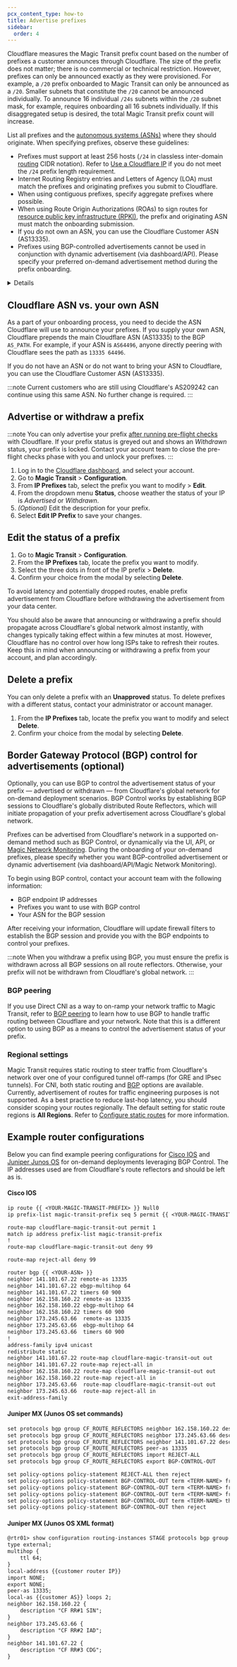 ```yaml
---
pcx_content_type: how-to
title: Advertise prefixes
sidebar:
  order: 4
---
```



Cloudflare measures the Magic Transit <GlossaryTooltip term="prefix">prefix</GlossaryTooltip> count based on the number of prefixes a customer announces through Cloudflare. The size of the prefix does not matter; there is no commercial or technical restriction. However, prefixes can only be announced exactly as they were provisioned. For example, a `/20` prefix onboarded to Magic Transit can only be announced as a `/20`. Smaller subnets that constitute the `/20` cannot be announced individually. To announce 16 individual `/24s` subnets within the `/20` subnet mask, for example, requires onboarding all 16 subnets individually. If this disaggregated setup is desired, the total Magic Transit prefix count will increase.

List all prefixes and the [autonomous systems (ASNs)](https://www.cloudflare.com/learning/network-layer/what-is-an-autonomous-system/) where they should originate. When specifying prefixes, observe these guidelines:

- Prefixes must support at least 256 hosts (`/24` in classless inter-domain [routing](https://www.cloudflare.com/learning/network-layer/what-is-routing/) CIDR notation). Refer to [Use a Cloudflare IP](/magic-transit/cloudflare-ips/) if you do not meet the `/24` prefix length requirement.
- Internet Routing Registry entries and <GlossaryTooltip term="letter of agency">Letters of Agency (LOA)</GlossaryTooltip> must match the prefixes and originating prefixes you submit to Cloudflare.
- When using contiguous prefixes, specify aggregate prefixes where possible.
- When using Route Origin Authorizations (ROAs) to sign routes for [resource public key infrastructure (RPKI)](https://tools.ietf.org/html/rfc8210), the prefix and originating ASN must match the onboarding submission.
- If you do not own an ASN, you can use the Cloudflare Customer ASN (AS13335).
- Prefixes using BGP-controlled advertisements cannot be used in conjunction with dynamic advertisement (via dashboard/API). Please specify your preferred on-demand advertisement method during the prefix onboarding.

<Details header="Prefix configuration example">

| Prefix            | Originating AS |
| ----------------- | -------------- |
| `103.21.244.0/23` | AS13335       |
| `131.0.72.0/22`   | AS395747       |
| `103.21.245.0/24` | AS395747       |

</Details>

## Cloudflare ASN vs. your own ASN

As a part of your onboarding process, you need to decide the ASN Cloudflare will use to announce your prefixes. If you supply your own ASN, Cloudflare prepends the main Cloudflare ASN (AS13335) to the BGP `AS_PATH`. For example, if your ASN is `AS64496`, anyone directly peering with Cloudflare sees the path as `13335 64496`.

If you do not have an ASN or do not want to bring your ASN to Cloudflare, you can use the Cloudflare Customer ASN (AS13335).

:::note
Current customers who are still using Cloudflare's AS209242 can continue using this same ASN. No further change is required.
:::

## Advertise or withdraw a prefix

:::note
You can only advertise your prefix [after running pre-flight checks](/magic-transit/get-started/#5-run-pre-flight-checks) with Cloudflare. If your prefix status is greyed out and shows an _Withdrawn_ status, your prefix is locked. Contact your account team to close the pre-flight checks phase with you and unlock your prefixes.
:::

1. Log in to the [Cloudflare dashboard](https://dash.cloudflare.com/login), and select your account.
2. Go to **Magic Transit** > **Configuration**.
3. From **IP Prefixes** tab, select the prefix you want to modify > **Edit**.
4. From the dropdown menu **Status**, choose weather the status of your IP is _Advertised_ or _Withdrawn_.
5. _(Optional)_ Edit the description for your prefix.
6. Select **Edit IP Prefix** to save your changes.

## Edit the status of a prefix

1. Go to **Magic Transit** > **Configuration**.
2. From the **IP Prefixes** tab, locate the prefix you want to modify.
3. Select the three dots in front of the IP prefix > **Delete**.
4. Confirm your choice from the modal by selecting **Delete**.

To avoid latency and potentially dropped routes, enable prefix advertisement from Cloudflare before withdrawing the advertisement from your data center.

You should also be aware that announcing or withdrawing a prefix should propagate across Cloudflare's global network almost instantly, with changes typically taking effect within a few minutes at most. However, Cloudflare has no control over how long ISPs take to refresh their routes. Keep this in mind when announcing or withdrawing a prefix from your account, and plan accordingly.

## Delete a prefix

You can only delete a prefix with an **Unapproved** status. To delete prefixes with a different status, contact your administrator or account manager.

1. From the **IP Prefixes** tab, locate the prefix you want to modify and select **Delete**.
2. Confirm your choice from the modal by selecting **Delete**.

## Border Gateway Protocol (BGP) control for advertisements (optional)

Optionally, you can use BGP to control the advertisement status of your prefix — advertised or withdrawn — from Cloudflare's global network for on-demand deployment scenarios. BGP Control works by establishing BGP sessions to Cloudflare's globally distributed Route Reflectors, which will initiate propagation of your prefix advertisement across Cloudflare's global network.

Prefixes can be advertised from Cloudflare's network in a supported on-demand method such as BGP Control, or dynamically via the UI, API, or [Magic Network Monitoring](/magic-transit/magic-network-monitoring/). During the onboarding of your on-demand prefixes, please specify whether you want BGP-controlled advertisement or dynamic advertisement (via dashboard/API/Magic Network Monitoring).

To begin using BGP control, contact your account team with the following information:

- BGP endpoint IP addresses
- Prefixes you want to use with BGP control
- Your ASN for the BGP session

After receiving your information, Cloudflare will update firewall filters to establish the BGP session and provide you with the BGP endpoints to control your prefixes.

:::note
When you withdraw a prefix using BGP, you must ensure the prefix is withdrawn across all BGP sessions on all route reflectors. Otherwise, your prefix will not be withdrawn from Cloudflare's global network.
:::

### BGP peering

If you use Direct CNI as a way to on-ramp your network traffic to Magic Transit, refer to [BGP peering](/magic-transit/how-to/bgp-peering/) to learn how to use BGP to handle traffic routing between Cloudflare and your network. Note that this is a different option to using BGP as a means to control the advertisement status of your prefix.


### Regional settings

Magic Transit requires static routing to steer traffic from Cloudflare's network over one of your configured tunnel off-ramps (for GRE and IPsec tunnels). For CNI, both static routing and [BGP](/magic-transit/how-to/bgp-peering/) options are available. Currently, advertisement of routes for traffic engineering purposes is not supported. As a best practice to reduce last-hop latency, you should consider scoping your routes regionally. The default setting for static route regions is **All Regions**. Refer to [Configure static routes](/magic-transit/how-to/configure-static-routes/) for more information.

## Example router configurations

Below you can find example peering configurations for [Cisco IOS](https://www.cisco.com/c/en/us/td/docs/ios/fundamentals/command/reference/cf_book.html) and [Juniper Junos OS](https://www.juniper.net/documentation/us/en/software/junos/cli/index.html) for on-demand deployments leveraging BGP Control. The IP addresses used are from Cloudflare's route reflectors and should be left as is.

#### Cisco IOS

```txt
ip route {{ <YOUR-MAGIC-TRANSIT-PREFIX> }} Null0
ip prefix-list magic-transit-prefix seq 5 permit {{ <YOUR-MAGIC-TRANSIT-PREFIX> }}

route-map cloudflare-magic-transit-out permit 1
match ip address prefix-list magic-transit-prefix
!
route-map cloudflare-magic-transit-out deny 99

route-map reject-all deny 99

router bgp {{ <YOUR-ASN> }}
neighbor 141.101.67.22 remote-as 13335
neighbor 141.101.67.22 ebgp-multihop 64
neighbor 141.101.67.22 timers 60 900
neighbor 162.158.160.22 remote-as 13335
neighbor 162.158.160.22 ebgp-multihop 64
neighbor 162.158.160.22 timers 60 900
neighbor 173.245.63.66  remote-as 13335
neighbor 173.245.63.66  ebgp-multihop 64
neighbor 173.245.63.66  timers 60 900
!
address-family ipv4 unicast
redistribute static
neighbor 141.101.67.22 route-map cloudflare-magic-transit-out out
neighbor 141.101.67.22 route-map reject-all in
neighbor 162.158.160.22 route-map cloudflare-magic-transit-out out
neighbor 162.158.160.22 route-map reject-all in
neighbor 173.245.63.66  route-map cloudflare-magic-transit-out out
neighbor 173.245.63.66  route-map reject-all in
exit-address-family
```

#### Juniper MX (Junos OS set commands)

```txt
set protocols bgp group CF_ROUTE_REFLECTORS neighbor 162.158.160.22 description "CF RR#1 SIN"
set protocols bgp group CF_ROUTE_REFLECTORS neighbor 173.245.63.66 description "CF RR#2 IAD"
set protocols bgp group CF_ROUTE_REFLECTORS neighbor 141.101.67.22 description "CF RR#3 CDG"
set protocols bgp group CF_ROUTE_REFLECTORS peer-as 13335
set protocols bgp group CF_ROUTE_REFLECTORS import REJECT-ALL
set protocols bgp group CF_ROUTE_REFLECTORS export BGP-CONTROL-OUT

set policy-options policy-statement REJECT-ALL then reject
set policy-options policy-statement BGP-CONTROL-OUT term <TERM-NAME> from route-filter 104.245.62.0/24 exact
set policy-options policy-statement BGP-CONTROL-OUT term <TERM-NAME> from protocol static
set policy-options policy-statement BGP-CONTROL-OUT term <TERM-NAME> from route-type internal
set policy-options policy-statement BGP-CONTROL-OUT term <TERM-NAME> then accept
set policy-options policy-statement BGP-CONTROL-OUT then reject
```

#### Juniper MX (Junos OS XML format)

```txt
@rtr01> show configuration routing-instances STAGE protocols bgp group CF_ROUTE_REFLECTORS
type external;
multihop {
    ttl 64;
}
local-address {{customer router IP}}
import NONE;
export NONE;
peer-as 13335;
local-as {{customer AS}} loops 2;
neighbor 162.158.160.22 {
    description "CF RR#1 SIN";
}
neighbor 173.245.63.66 {
    description "CF RR#2 IAD";
}
neighbor 141.101.67.22 {
    description "CF RR#3 CDG";
}
```
